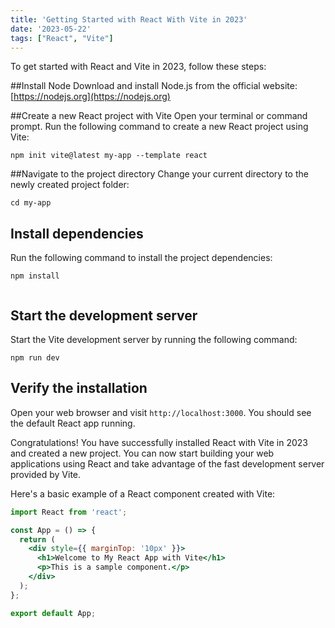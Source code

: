 ```yaml
---
title: 'Getting Started with React With Vite in 2023'
date: '2023-05-22'
tags: ["React", "Vite"]
---
```




To get started with React and Vite in 2023, follow these steps:

##Install Node
Download and install Node.js from the official website: [https://nodejs.org](https://nodejs.org)

##Create a new React project with Vite
Open your terminal or command prompt.
Run the following command to create a new React project using Vite:

```
npm init vite@latest my-app --template react

```

##Navigate to the project directory
Change your current directory to the newly created project folder:

```
cd my-app

```

## Install dependencies
Run the following command to install the project dependencies:

```
npm install
     
```

## Start the development server
Start the Vite development server by running the following command:

```
npm run dev

```

## Verify the installation
Open your web browser and visit `http://localhost:3000`. You should see the default React app running.

Congratulations! You have successfully installed React with Vite in 2023 and created a new project. You can now start building your web applications using React and take advantage of the fast development server provided by Vite.

Here's a basic example of a React component created with Vite:

```jsx
import React from 'react';

const App = () => {
  return (
    <div style={{ marginTop: '10px' }}>
      <h1>Welcome to My React App with Vite</h1>
      <p>This is a sample component.</p>
    </div>
  );
};

export default App;

```
